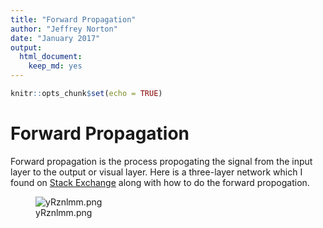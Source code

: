```yaml
---
title: "Forward Propagation"
author: "Jeffrey Norton"
date: "January 2017"
output:
  html_document:
    keep_md: yes
---
```


```r
knitr::opts_chunk$set(echo = TRUE)
```
# Forward Propagation

Forward propagation is the process propogating the signal from the
input layer to the output or visual layer.  Here is a three-layer network
which I found on
[Stack Exchange](http://stats.stackexchange.com/questions/147954/neural-network-forward-propagation) along with how to do the forward propogation.

![yRznlmm.png](Neural Network for Forward Propagation)

